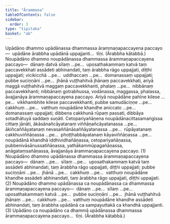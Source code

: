 ```yaml
---
title: "Ārammaṇa"
tableOfContents: false
sidebar:
  order: 3
type: "tipitaka"
basket: "ab"
---
```



<DynamicBreadcrumb />

<Division number="20">

<Paragraph number="3574">
Upādāno dhammo upādānassa dhammassa ārammaṇapaccayena paccayo—  upādāne ārabbha upādānā uppajjanti…  tīṇi. (Ārabbha kātabbā.)
</Paragraph>

<Paragraph number="3575">
Noupādāno dhammo noupādānassa dhammassa ārammaṇapaccayena paccayo—  dānaṃ datvā sīlaṃ …pe…  uposathakammaṃ katvā taṃ paccavekkhati assādeti abhinandati, taṃ ārabbha rāgo uppajjati, diṭṭhi uppajjati; vicikicchā …pe…  uddhaccaṃ …pe…  domanassaṃ uppajjati; pubbe suciṇṇāni …pe…  jhānā vuṭṭhahitvā jhānaṃ paccavekkhati, ariyā maggā vuṭṭhahitvā maggaṃ paccavekkhanti, phalaṃ …pe…  nibbānaṃ paccavekkhanti; nibbānaṃ gotrabhussa, vodānassa, maggassa, phalassa, āvajjanāya ārammaṇapaccayena paccayo. Ariyā noupādāne pahīne kilese …pe…  vikkhambhite kilese paccavekkhanti, pubbe samudāciṇṇe …pe…  cakkhuṃ …pe…  vatthuṃ noupādāne khandhe aniccato …pe…  domanassaṃ uppajjati; dibbena cakkhunā rūpaṃ passati, dibbāya sotadhātuyā saddaṃ suṇāti. Cetopariyañāṇena noupādānacittasamaṅgissa cittaṃ jānāti, ākāsānañcāyatanaṃ viññāṇañcāyatanassa …pe…  ākiñcaññāyatanaṃ nevasaññānāsaññāyatanassa …pe…  rūpāyatanaṃ cakkhuviññāṇassa …pe…  phoṭṭhabbāyatanaṃ kāyaviññāṇassa …pe…  noupādānā khandhā iddhividhañāṇassa, cetopariyañāṇassa, pubbenivāsānussatiñāṇassa, yathākammūpagañāṇassa, anāgataṃsañāṇassa, āvajjanāya ārammaṇapaccayena paccayo. (1)
</Paragraph>

<Paragraph number="3576">
Noupādāno dhammo upādānassa dhammassa ārammaṇapaccayena paccayo—  dānaṃ …pe…  sīlaṃ …pe…  uposathakammaṃ katvā taṃ assādeti abhinandati, taṃ ārabbha rāgo uppajjati, diṭṭhi uppajjati; pubbe suciṇṇāni …pe…  jhānā …pe…  cakkhuṃ …pe…  vatthuṃ noupādāne khandhe assādeti abhinandati, taṃ ārabbha rāgo uppajjati, diṭṭhi uppajjati. (2)
</Paragraph>

<Paragraph number="3577">
Noupādāno dhammo upādānassa ca noupādānassa ca dhammassa ārammaṇapaccayena paccayo—  dānaṃ …pe…  sīlaṃ …pe…  uposathakammaṃ katvā …pe…  pubbe suciṇṇāni …pe…  jhānā vuṭṭhahitvā jhānaṃ …pe…  cakkhuṃ …pe…  vatthuṃ noupādāne khandhe assādeti abhinandati, taṃ ārabbha upādānā ca sampayuttakā ca khandhā uppajjanti. (3)
</Paragraph>

<Paragraph number="3578">
Upādāno ca noupādāno ca dhammā upādānassa dhammassa ārammaṇapaccayena paccayo…  tīṇi. (Ārabbha kātabbā.)
</Paragraph>
</Division>